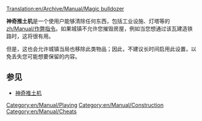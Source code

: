 [[Translation:en/Archive/Manual/Magic bulldozer]]

'''神奇推土机'''是一个使用户能够清除任何东西，包括工业设施、灯塔等的[[zh/Manual/作弊指令]]。如果城镇不允许您摧毁房屋，例如当您想通过该瓦建造铁路时，这将很有用。

但是，这也会允许城镇当局也移除此类物品；因此，不建议长时间启用此设置，以免丢失您可能想要保留的内容。

== 参见 ==
*[[zh/Manual/作弊指令#shen-qi-tui-tu-ji|神奇推土机]]

[[Category:en/Manual/Playing]]
[[Category:en/Manual/Construction]]
[[Category:en/Manual/Cheats]]